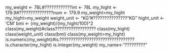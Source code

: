 my_weight <- 78L#????????????int <- 78L
my_hight <- 179.9#???????????????num <- 179.9
my_weight>my_hight
my_hight>my_weight
weight_unit <- "KG"#???????????????"KG"
hight_unit <- 'CM'
bmi <- (my_weight)/(my_hight/100)^2
class(my_weight)#class??????????????????
class(my_hight)
class(weight_unit)
class(bmi)
class(my_weight>my_hight)
is.numeric(my_weight)#is.?????????????????????????????????
is.character(my_hight)
is.integer(my_weight)
my_name<-"?????????"
